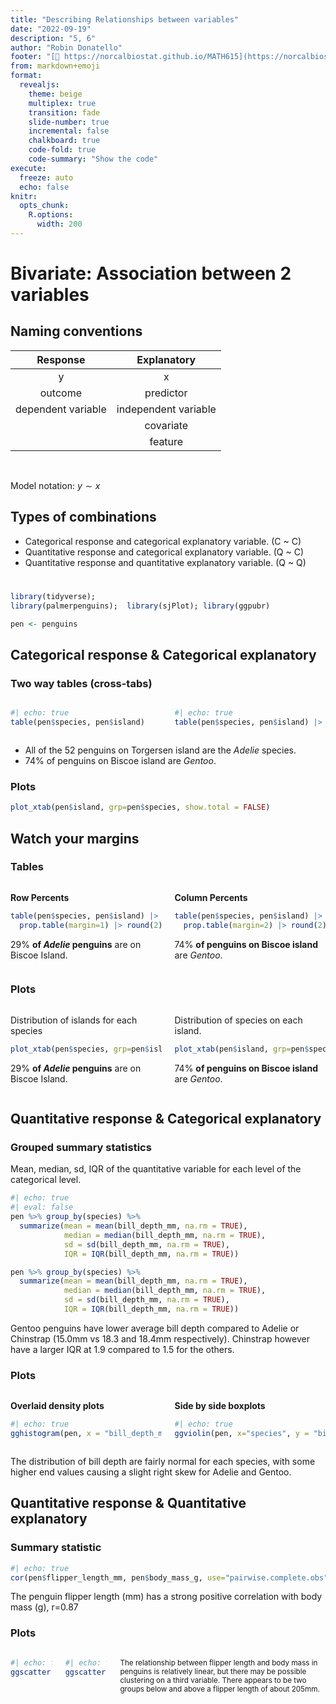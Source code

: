 ```yaml
---
title: "Describing Relationships between variables"
date: "2022-09-19"
description: "5, 6"
author: "Robin Donatello"
footer: "[🔗 https://norcalbiostat.github.io/MATH615](https://norcalbiostat.github.io/MATH615/) / Describing  Relationships"
from: markdown+emoji
format: 
  revealjs:
    theme: beige
    multiplex: true
    transition: fade
    slide-number: true
    incremental: false 
    chalkboard: true
    code-fold: true
    code-summary: "Show the code"
execute:
  freeze: auto
  echo: false
knitr:
  opts_chunk: 
    R.options:
      width: 200
---
```


# Bivariate: Association between 2 variables

## Naming conventions

|      Response      |     Explanatory      |
|:------------------:|:--------------------:|
|         y          |          x           |
|      outcome       |      predictor       |
| dependent variable | independent variable |
|                    |      covariate       |
|                    |       feature        |

\

Model notation: $y \sim x$

## Types of combinations

-   Categorical response and categorical explanatory variable. (C \~ C)
-   Quantitative response and categorical explanatory variable. (Q \~ C)
-   Quantitative response and quantitative explanatory variable. (Q \~ Q)

#  {background-image="images/penguins.png" background-size="60%"}

```r
library(tidyverse);
library(palmerpenguins);  library(sjPlot); library(ggpubr)

pen <- penguins
```

## Categorical response & Categorical explanatory

::: panel-tabset
### Two way tables (cross-tabs)

::: columns
::: {.column width="50%"}
```r
#| echo: true
table(pen$species, pen$island)
```
:::

::: {.column width="50%"}
```r
#| echo: true
table(pen$species, pen$island) |> prop.table(margin=2) |> round(2)
```
:::
:::

-   All of the 52 penguins on Torgersen island are the *Adelie* species.
-   74% of penguins on Biscoe island are *Gentoo*.

### Plots

```r
plot_xtab(pen$island, grp=pen$species, show.total = FALSE)
```
:::

## Watch your margins {.smaller}

::: panel-tabset
### Tables

::: columns
::: {.column width="50%"}
**Row Percents**

```r
table(pen$species, pen$island) |> 
  prop.table(margin=1) |> round(2)
```

29% **of *Adelie* penguins** are on Biscoe Island.
:::

::: {.column width="50%"}
**Column Percents**

```r
table(pen$species, pen$island) |> 
  prop.table(margin=2) |> round(2)
```

74% **of penguins on Biscoe island** are *Gentoo*.
:::
:::

### Plots

::: columns
::: {.column width="50%"}
Distribution of islands for each species

```r
plot_xtab(pen$species, grp=pen$island, margin = "row", show.total = FALSE)
```

29% **of *Adelie* penguins** are on Biscoe Island.
:::

::: {.column width="50%"}
Distribution of species on each island.

```r
plot_xtab(pen$island, grp=pen$species, margin = "row", show.total = FALSE)
```

74% **of penguins on Biscoe island** are *Gentoo*.
:::
:::
:::

## Quantitative response & Categorical explanatory {.smaller}

::: panel-tabset
### Grouped summary statistics

Mean, median, sd, IQR of the quantitative variable for each level of the categorical level.

```r
#| echo: true
#| eval: false
pen %>% group_by(species) %>% 
  summarize(mean = mean(bill_depth_mm, na.rm = TRUE), 
            median = median(bill_depth_mm, na.rm = TRUE), 
            sd = sd(bill_depth_mm, na.rm = TRUE), 
            IQR = IQR(bill_depth_mm, na.rm = TRUE))
```

```r
pen %>% group_by(species) %>% 
  summarize(mean = mean(bill_depth_mm, na.rm = TRUE), 
            median = median(bill_depth_mm, na.rm = TRUE), 
            sd = sd(bill_depth_mm, na.rm = TRUE), 
            IQR = IQR(bill_depth_mm, na.rm = TRUE))
```

Gentoo penguins have lower average bill depth compared to Adelie or Chinstrap (15.0mm vs 18.3 and 18.4mm respectively). Chinstrap however have a larger IQR at 1.9 compared to 1.5 for the others.

### Plots

::: columns
::: {.column width="50%"}
**Overlaid density plots**

```r
#| echo: true
gghistogram(pen, x = "bill_depth_mm", fill = "species", add_density = TRUE, add="mean")
```
:::

::: {.column width="50%"}
**Side by side boxplots**

```r
#| echo: true
ggviolin(pen, x="species", y = "bill_depth_mm", color = "species", add = c("mean", "boxplot"))
```
:::
:::

The distribution of bill depth are fairly normal for each species, with some higher end values causing a slight right skew for Adelie and Gentoo.
:::

## Quantitative response & Quantitative explanatory

::: panel-tabset
### Summary statistic

```r
#| echo: true
cor(pen$flipper_length_mm, pen$body_mass_g, use="pairwise.complete.obs")
```

The penguin flipper length (mm) has a strong positive correlation with body mass (g), r=0.87

### Plots

::: columns
::: {.column width="50%"}
```r
#| echo: true
ggscatter(pen, x="flipper_length_mm", y = "body_mass_g")
```
:::

::: {.column width="50%"}
```r
#| echo: true
ggscatter(pen, x="flipper_length_mm", y = "body_mass_g", add = "loess", conf.int = TRUE)
```
:::

<small> The relationship between flipper length and body mass in penguins is relatively linear, but there may be possible clustering on a third variable. There appears to be two groups below and above a flipper length of about 205mm. </small>
:::
:::

